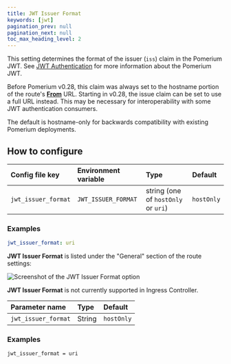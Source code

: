 ```yaml
---
title: JWT Issuer Format
keywords: [jwt]
pagination_prev: null
pagination_next: null
toc_max_heading_level: 2
---
```



This setting determines the format of the issuer (`iss`) claim in the Pomerium JWT. See [JWT Authentication](/docs/capabilities/getting-users-identity) for more information about the Pomerium JWT.

Before Pomerium v0.28, this claim was always set to the hostname portion of the route's [**From**](/docs/reference/routes/from) URL. Starting in v0.28, the issue claim can be set to use a full URL instead. This may be necessary for interoperability with some JWT authentication consumers.

The default is hostname-only for backwards compatibility with existing Pomerium deployments.

## How to configure

<Tabs>
<TabItem value="Core" label="Core">

| Config file key | Environment variable | Type | Default |
| :-- | :-- | :-- | :-- |
| `jwt_issuer_format` | `JWT_ISSUER_FORMAT` | string (one of `hostOnly` or `uri`) | `hostOnly` |

### Examples

```yaml
jwt_issuer_format: uri
```

</TabItem>
<TabItem value="Enterprise" label="Enterprise">

**JWT Issuer Format** is listed under the "General" section of the route settings:

![Screenshot of the JWT Issuer Format option](../img/routes/jwt-issuer-format.png)

</TabItem>
<TabItem value="Kubernetes" label="Kubernetes">

**JWT Issuer Format** is not currently supported in Ingress Controller.

</TabItem>
<TabItem value="Enterprise via Terraform" label="Enterprise via Terraform">

| **Parameter name** | **Type** | **Default**    |
| :------------------------ | :------- | :----------- |
| `jwt_issuer_format`           | String | `hostOnly` |

### Examples

```hcl
jwt_issuer_format = uri
```
</TabItem>
</Tabs>
